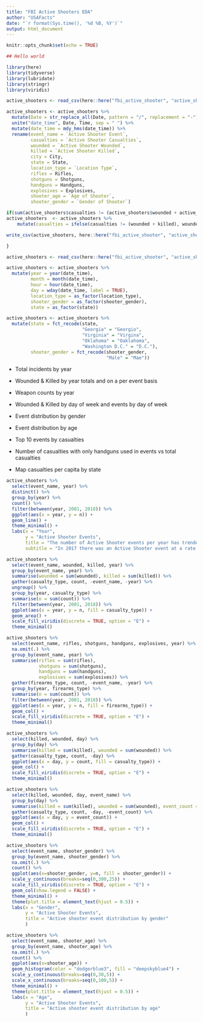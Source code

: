 ```yaml
---
title: "FBI Active Shooters EDA"
author: "USAFacts"
date: "`r format(Sys.time(), '%d %B, %Y')`"
output: html_document
---
```


```r
knitr::opts_chunk$set(echo = TRUE)
```

```r
## Hello world 

library(here)
library(tidyverse)
library(lubridate)
library(stringr)
library(viridis)
```

```r
active_shooters <- read_csv(here::here("fbi_active_shooter", "active_shooters.csv"))

active_shooters <- active_shooters %>%
  mutate(Date = str_replace_all(Date, pattern = "/", replacement = "-")) %>%
  unite("date_time", Date, Time, sep = " ") %>%
  mutate(date_time = mdy_hms(date_time)) %>%
  rename(event_name = `Active Shooter Event`,
         casualties = `Active Shooter Casualties`,
         wounded = `Active Shooter Wounded`,
         killed = `Active Shooter Killed`,
         city = City,
         state = State,
         location_type = `Location Type`,
         rifles = Rifles,
         shotguns = Shotguns,
         handguns = Handguns,
         explosives = Explosives,
         shooter_age = `Age of Shooter`,
         shooter_gender = `Gender of Shooter`)

if(sum(active_shooters$casualties != (active_shooters$wounded + active_shooters$killed)) != 0) {
active_shooters  <- active_shooters %>%
    mutate(casualties = ifelse(casualties != (wounded + killed), wounded + killed, casualties))

write_csv(active_shooters, here::here("fbi_active_shooter", "active_shooters_clean.csv"), append = FALSE)

}
```

```r
active_shooters <- read_csv(here::here("fbi_active_shooter", "active_shooters_clean.csv"))
```

```r
active_shooters <- active_shooters %>%
  mutate(year = year(date_time), 
         month = month(date_time), 
         hour = hour(date_time), 
         day = wday(date_time, label = TRUE),
         location_type = as_factor(location_type),
         shooter_gender = as_factor(shooter_gender),
         state = as_factor(state))

active_shooters <- active_shooters %>%
  mutate(state = fct_recode(state,
                            "Georgia" = "Georgio",
                            "Virginia" = "Virgina",
                            "Oklahoma" = "Oaklahoma",
                            "Washington D.C." = "D.C."),
         shooter_gender = fct_recode(shooter_gender,
                                     "Male" = "Mae"))
```

* Total incidents by year
* Wounded & Killed by year totals and on a per event basis
* Weapon counts by year
* Wounded & Killed by day of week and events by day of week


* Event distribution by gender
* Event distribution by age
* Top 10 events by casualties
* Number of casualties with only handguns used in events vs total casualties
* Map casualties per capita by state 

```r
active_shooters %>% 
  select(event_name, year) %>%
  distinct() %>%
  group_by(year) %>%
  count() %>%
  filter(between(year, 2001, 2018)) %>%
  ggplot(aes(x = year, y = n)) +
  geom_line() +
  theme_minimal() +
  labs(x = "Year", 
       y = "Active Shooter Events", 
       title = "The number of Active Shooter events per year has trended upwards", 
       subtitle = "In 2017 there was an Active Shooter event at a rate of over twice a month")
```

```r
active_shooters %>%
  select(event_name, wounded, killed, year) %>%
  group_by(event_name, year) %>%
  summarise(wounded = sum(wounded), killed = sum(killed)) %>%
  gather(casualty_type, count, -event_name, -year) %>%
  ungroup() %>%
  group_by(year, casualty_type) %>%
  summarise(n = sum(count)) %>%
  filter(between(year, 2001, 2018)) %>%
  ggplot(aes(x = year, y = n, fill = casualty_type)) +
  geom_area() +
  scale_fill_viridis(discrete = TRUE, option = "E") +
  theme_minimal()
```

```r
active_shooters %>%
  select(event_name, rifles, shotguns, handguns, explosives, year) %>%
  na.omit(.) %>%
  group_by(event_name, year) %>%
  summarise(rifles = sum(rifles), 
            shotguns = sum(shotguns), 
            handguns = sum(handguns), 
            explosives = sum(explosives)) %>%
  gather(firearms_type, count, -event_name, -year) %>%
  group_by(year, firearms_type) %>%
  summarise(n = sum(count)) %>%
  filter(between(year, 2001, 2018)) %>%
  ggplot(aes(x = year, y = n, fill = firearms_type)) +
  geom_col() +
  scale_fill_viridis(discrete = TRUE, option = "E") +
  theme_minimal()
```

```r
active_shooters %>%
  select(killed, wounded, day) %>%
  group_by(day) %>%
  summarise(killed = sum(killed), wounded = sum(wounded)) %>%
  gather(casualty_type, count, -day) %>%
  ggplot(aes(x = day, y = count, fill = casualty_type)) +
  geom_col() +
  scale_fill_viridis(discrete = TRUE, option = "E") +
  theme_minimal()

active_shooters %>%
  select(killed, wounded, day, event_name) %>%
  group_by(day) %>%
  summarise(killed = sum(killed), wounded = sum(wounded), event_count = n()) %>%
  gather(casualty_type, count, -day, -event_count) %>%
  ggplot(aes(x = day, y = event_count)) +
  geom_col() +
  scale_fill_viridis(discrete = TRUE, option = "E") +
  theme_minimal()
```

```r

active_shooters %>% 
  select(event_name, shooter_gender) %>% 
  group_by(event_name, shooter_gender) %>% 
  na.omit(.) %>%
  count() %>% 
  ggplot(aes(x=shooter_gender, y=n, fill = shooter_gender)) + 
  scale_y_continuous(breaks=seq(0,300,25)) +
  scale_fill_viridis(discrete = TRUE, option = "E") +
  geom_col(show.legend = FALSE) + 
  theme_minimal() +
  theme(plot.title = element_text(hjust = 0.5)) + 
  labs(x = "Gender", 
       y = "Active Shooter Events", 
       title = "Active shooter event distribution by gender"
       ) 
```

```r

active_shooters %>% 
  select(event_name, shooter_age) %>% 
  group_by(event_name, shooter_age) %>% 
  na.omit(.) %>% 
  count() %>% 
  ggplot(aes(x=shooter_age)) + 
  geom_histogram(color = "dodgerblue3", fill = "deepskyblue4") + 
  scale_y_continuous(breaks=seq(0,30,5)) +
  scale_x_continuous(breaks=seq(0,100,5)) +
  theme_minimal() + 
  theme(plot.title = element_text(hjust = 0.5)) + 
  labs(x = "Age", 
       y = "Active Shooter Events", 
       title = "Active shooter event distribution by age"
       ) 
```
